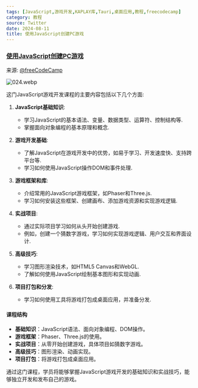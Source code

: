 ```yaml
---
tags: [JavaScript,游戏开发,KAPLAY库,Tauri,桌面应用,教程,freecodecamp]
category: 教程
source: Twitter
date: 2024-08-11
title: 使用JavaScript创建PC游戏
---
```


### [使用JavaScript创建PC游戏](https://www.freecodecamp.org/news/create-a-pc-game-using-javascript/)

来源: [@freeCodeCamp](https://x.com/freeCodeCamp/status/1822241988894237156)

![024.webp](https://img.mengpeng.tech/i/2024/11/24/6742f9bf49e48.webp)


这门JavaScript游戏开发课程的主要内容包括以下几个方面:

1. **JavaScript基础知识**:
   - 学习JavaScript的基本语法、变量、数据类型、运算符、控制结构等.
   - 掌握面向对象编程的基本原理和概念.

2. **游戏开发基础**:
   - 了解JavaScript在游戏开发中的优势，如易于学习、开发速度快、支持跨平台等.
   - 学习如何使用JavaScript操作DOM和事件处理.

3. **游戏框架和库**:
   - 介绍常用的JavaScript游戏框架，如Phaser和Three.js.
   - 学习如何安装这些框架、创建画布、添加游戏资源和实现游戏逻辑.

4. **实战项目**:
   - 通过实际项目学习如何从头开始创建游戏.
   - 例如，创建一个猜数字游戏，学习如何实现游戏逻辑、用户交互和界面设计.

5. **高级技巧**:
   - 学习图形渲染技术，如HTML5 Canvas和WebGL.
   - 了解如何使用JavaScript绘制基本图形和实现动画.

6. **项目打包和分发**:
   - 学习如何使用工具将游戏打包成桌面应用，并准备分发.

#### 课程结构

- **基础知识**：JavaScript语法、面向对象编程、DOM操作。
- **游戏框架**：Phaser、Three.js的使用。
- **实战项目**：从零开始创建游戏，具体项目如猜数字游戏。
- **高级技巧**：图形渲染、动画实现。
- **项目打包**：将游戏打包成桌面应用。

通过这门课程，学员将能够掌握JavaScript游戏开发的基础知识和实战技巧，能够独立开发和发布自己的游戏。
